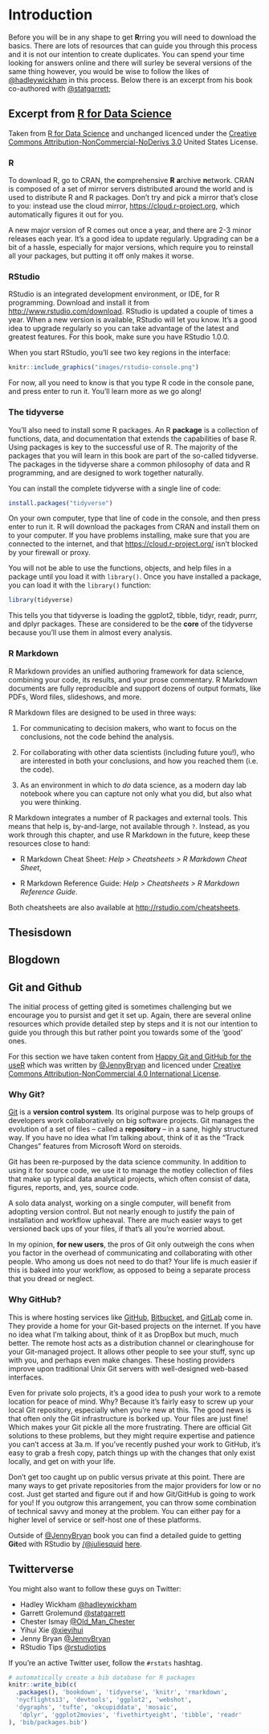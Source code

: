 # Introduction

Before you will be in any shape to get **R**rring you will need to download the basics. There are lots of resources that can guide you through this process and it is not our intention to create duplicates. You can spend your time looking for answers online and there will surley be several versions of the same thing however, you would be wise to follow the likes of [\@hadleywickham](https://twitter.com/hadleywickham) in this process. Below there is an excerpt from his book co-authored with [\@statgarrett](https://twitter.com/statgarrett);

## Excerpt from [R for Data Science](http://r4ds.had.co.nz/index.html)

Taken from [R for Data Science](http://r4ds.had.co.nz/index.html) and unchanged licenced under the [Creative Commons Attribution-NonCommercial-NoDerivs 3.0](http://creativecommons.org/licenses/by-nc-nd/3.0/us/) United States License. 

### R 

To download R, go to CRAN, the **c**omprehensive **R** **a**rchive **n**etwork. CRAN is composed of a set of mirror servers distributed around the world and is used to distribute R and R packages. Don't try and pick a mirror that's close to you: instead use the cloud mirror, <https://cloud.r-project.org>, which automatically figures it out for you.

A new major version of R comes out once a year, and there are 2-3 minor releases each year. It's a good idea to update regularly. Upgrading can be a bit of a hassle, especially for major versions, which require you to reinstall all your packages, but putting it off only makes it worse.

### RStudio

RStudio is an integrated development environment, or IDE, for R programming. Download and install it from <http://www.rstudio.com/download>. RStudio is updated a couple of times a year. When a new version is available, RStudio will let you know. It's a good idea to upgrade regularly so you can take advantage of the latest and greatest features. For this book, make sure you have RStudio 1.0.0.

When you start RStudio, you'll see two key regions in the interface:

```r
knitr::include_graphics("images/rstudio-console.png")
```

For now, all you need to know is that you type R code in the console pane, and press enter to run it. You'll learn more as we go along!

### The tidyverse

You'll also need to install some R packages. An R __package__ is a collection of functions, data, and documentation that extends the capabilities of base R. Using packages is key to the successful use of R. The majority of the packages that you will learn in this book are part of the so-called tidyverse. The packages in the tidyverse share a common philosophy of data and R programming, and are designed to work together naturally. 

You can install the complete tidyverse with a single line of code:

```r
install.packages("tidyverse")
```

On your own computer, type that line of code in the console, and then press enter to run it. R will download the packages from CRAN and install them on to your computer. If you have problems installing, make sure that you are connected to the internet, and that <https://cloud.r-project.org/> isn't blocked by your firewall or proxy. 

You will not be able to use the functions, objects, and help files in a package until you load it with `library()`. Once you have installed a package, you can load it with the `library()` function:

```r
library(tidyverse)
```

This tells you that tidyverse is loading the ggplot2, tibble, tidyr, readr, purrr, and dplyr packages. These are considered to be the __core__ of the tidyverse because you'll use them in almost every analysis.

### R Markdown

R Markdown provides an unified authoring framework for data science, combining your code, its results, and your prose commentary. R Markdown documents are fully reproducible and support dozens of output formats, like PDFs, Word files, slideshows, and more. 

R Markdown files are designed to be used in three ways:

1.  For communicating to decision makers, who want to focus on the conclusions,
    not the code behind the analysis.

1.  For collaborating with other data scientists (including future you!), who
    are interested in both your conclusions, and how you reached them (i.e.
    the code).
    
1.  As an environment in which to _do_ data science, as a modern day lab 
    notebook where you can capture not only what you did, but also what you
    were thinking.

R Markdown integrates a number of R packages and external tools. This means that help is, by-and-large, not available through `?`. Instead, as you work through this chapter, and use R Markdown in the future, keep these resources close to hand:

*   R Markdown Cheat Sheet: _Help > Cheatsheets > R Markdown Cheat Sheet_,

*   R Markdown Reference Guide: _Help > Cheatsheets > R Markdown Reference 
    Guide_.

Both cheatsheets are also available at <http://rstudio.com/cheatsheets>.

## Thesisdown


## Blogdown



## Git and Github

The initial process of getting gited is sometimes challenging but we encourage you to pursist and get it set up. Again, there are several online resources which provide detailed step by steps and it is not our intention to guide you through this but rather point you towards some of the 'good' ones.

For this section we have taken content from [Happy Git and GitHub for the useR](http://happygitwithr.com/) which was written by [\@JennyBryan](https://twitter.com/JennyBryan) and licenced under [Creative Commons Attribution-NonCommercial 4.0 International License](http://creativecommons.org/licenses/by-nc/4.0/).

### Why Git?

[Git](http://git-scm.com) is a __version control system__. Its original purpose was to help groups of developers work collaboratively on big software projects. Git manages the evolution of a set of files -- called a __repository__ -- in a sane, highly structured way. If you have no idea what I'm talking about, think of it as the "Track Changes" features from Microsoft Word on steroids.

Git has been re-purposed by the data science community. In addition to using it for source code, we use it to manage the motley collection of files that make up typical data analytical projects, which often consist of data, figures, reports, and, yes, source code.

A solo data analyst, working on a single computer, will benefit from adopting version control. But not nearly enough to justify the pain of installation and workflow upheaval. There are much easier ways to get versioned back ups of your files, if that's all you're worried about.

In my opinion, **for new users**, the pros of Git only outweigh the cons when you factor in the overhead of communicating and collaborating with other people. Who among us does not need to do that? Your life is much easier if this is baked into your workflow, as opposed to being a separate process that you dread or neglect.

### Why GitHub?

This is where hosting services like [GitHub](https://github.com), [Bitbucket](https://bitbucket.org), and [GitLab](https://about.gitlab.com) come in. They provide a home for your Git-based projects on the internet.  If you have no idea what I'm talking about, think of it as DropBox but much, much better. The remote host acts as a distribution channel or clearinghouse for your Git-managed project. It allows other people to see your stuff, sync up with you, and perhaps even make changes. These hosting providers improve upon traditional Unix Git servers with well-designed web-based interfaces.

Even for private solo projects, it's a good idea to push your work to a remote location for peace of mind. Why? Because it's fairly easy to screw up your local Git repository, especially when you're new at this. The good news is that often only the Git infrastructure is borked up. Your files are just fine! Which makes your Git pickle all the more frustrating. There are official Git solutions to these problems, but they might require expertise and patience you can't access at 3a.m. If you've recently pushed your work to GitHub, it's easy to grab a fresh copy, patch things up with the changes that only exist locally, and get on with your life.

Don't get too caught up on public versus private at this point. There are many ways to get private repositories from the major providers for low or no cost. Just get started and figure out if and how Git/GitHub is going to work for you! If you outgrow this arrangement, you can throw some combination of technical savvy and money at the problem. You can either pay for a higher level of service or self-host one of these platforms.

Outside of [\@JennyBryan](https://twitter.com/JennyBryan) book you can find a detailed guide to getting **Git**ed with RStudio by [/@juliesquid](https://twitter.com/juliesquid) [here](http://jules32.github.io/2016-07-12-Oxford/git/).

## Twitterverse 

You might also want to follow these guys on Twitter: 

* Hadley Wickham [\@hadleywickham](https://twitter.com/hadleywickham) 
* Garrett Grolemund [\@statgarrett](https://twitter.com/statgarrett)
* Chester Ismay [\@Old_Man_Chester](https://twitter.com/old_man_chester)
* Yihui Xie [\@xieyihui](https://twitter.com/xieyihui)
* Jenny Bryan [\@JennyBryan](https://twitter.com/JennyBryan)
* RStudio Tips [\@rstudiotips](https://twitter.com/rstudiotips)

If you're an active Twitter user, follow the `#rstats` hashtag.

```r
# automatically create a bib database for R packages
knitr::write_bib(c(
  .packages(), 'bookdown', 'tidyverse', 'knitr', 'rmarkdown', 
  'nycflights13', 'devtools', 'ggplot2', 'webshot', 
  'dygraphs', 'tufte', 'okcupiddata', 'mosaic',
   'dplyr', 'ggplot2movies', 'fivethirtyeight', 'tibble', 'readr'
), 'bib/packages.bib')
```


